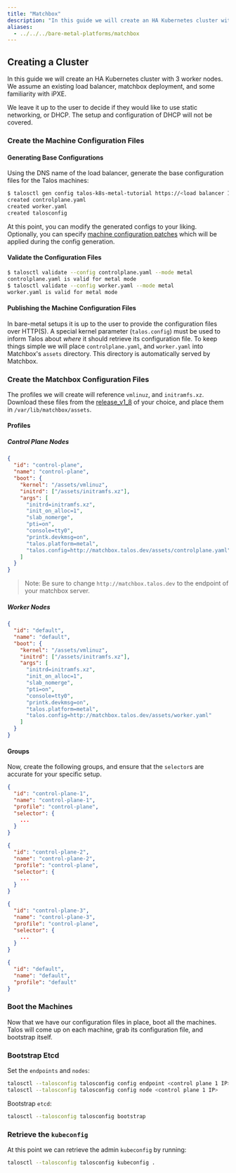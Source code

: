 ```yaml
---
title: "Matchbox"
description: "In this guide we will create an HA Kubernetes cluster with 3 worker nodes using an existing load balancer and matchbox deployment."
aliases:
  - ../../../bare-metal-platforms/matchbox
---
```


## Creating a Cluster

In this guide we will create an HA Kubernetes cluster with 3 worker nodes.
We assume an existing load balancer, matchbox deployment, and some familiarity with iPXE.

We leave it up to the user to decide if they would like to use static networking, or DHCP.
The setup and configuration of DHCP will not be covered.

### Create the Machine Configuration Files

#### Generating Base Configurations

Using the DNS name of the load balancer, generate the base configuration files for the Talos machines:

```bash
$ talosctl gen config talos-k8s-metal-tutorial https://<load balancer IP or DNS>:<port>
created controlplane.yaml
created worker.yaml
created talosconfig
```

At this point, you can modify the generated configs to your liking.
Optionally, you can specify [machine configuration patches](../../configure-your-talos-cluster/system-configuration/patching#configuration-patching-with-talosctl-cli) which will be applied during the config generation.

#### Validate the Configuration Files

```bash
$ talosctl validate --config controlplane.yaml --mode metal
controlplane.yaml is valid for metal mode
$ talosctl validate --config worker.yaml --mode metal
worker.yaml is valid for metal mode
```

#### Publishing the Machine Configuration Files

In bare-metal setups it is up to the user to provide the configuration files over HTTP(S).
A special kernel parameter (`talos.config`) must be used to inform Talos about _where_ it should retrieve its configuration file.
To keep things simple we will place `controlplane.yaml`, and `worker.yaml` into Matchbox's `assets` directory.
This directory is automatically served by Matchbox.

### Create the Matchbox Configuration Files

The profiles we will create will reference `vmlinuz`, and `initramfs.xz`.
Download these files from the [release_v1_8](https://github.com/siderolabs/talos/releases) of your choice, and place them in `/var/lib/matchbox/assets`.

#### Profiles

##### Control Plane Nodes

```json
{
  "id": "control-plane",
  "name": "control-plane",
  "boot": {
    "kernel": "/assets/vmlinuz",
    "initrd": ["/assets/initramfs.xz"],
    "args": [
      "initrd=initramfs.xz",
      "init_on_alloc=1",
      "slab_nomerge",
      "pti=on",
      "console=tty0",
      "printk.devkmsg=on",
      "talos.platform=metal",
      "talos.config=http://matchbox.talos.dev/assets/controlplane.yaml"
    ]
  }
}
```

> Note: Be sure to change `http://matchbox.talos.dev` to the endpoint of your matchbox server.

##### Worker Nodes

```json
{
  "id": "default",
  "name": "default",
  "boot": {
    "kernel": "/assets/vmlinuz",
    "initrd": ["/assets/initramfs.xz"],
    "args": [
      "initrd=initramfs.xz",
      "init_on_alloc=1",
      "slab_nomerge",
      "pti=on",
      "console=tty0",
      "printk.devkmsg=on",
      "talos.platform=metal",
      "talos.config=http://matchbox.talos.dev/assets/worker.yaml"
    ]
  }
}
```

#### Groups

Now, create the following groups, and ensure that the `selector`s are accurate for your specific setup.

```json
{
  "id": "control-plane-1",
  "name": "control-plane-1",
  "profile": "control-plane",
  "selector": {
    ...
  }
}
```

```json
{
  "id": "control-plane-2",
  "name": "control-plane-2",
  "profile": "control-plane",
  "selector": {
    ...
  }
}
```

```json
{
  "id": "control-plane-3",
  "name": "control-plane-3",
  "profile": "control-plane",
  "selector": {
    ...
  }
}
```

```json
{
  "id": "default",
  "name": "default",
  "profile": "default"
}
```

### Boot the Machines

Now that we have our configuration files in place, boot all the machines.
Talos will come up on each machine, grab its configuration file, and bootstrap itself.

### Bootstrap Etcd

Set the `endpoints` and `nodes`:

```bash
talosctl --talosconfig talosconfig config endpoint <control plane 1 IP>
talosctl --talosconfig talosconfig config node <control plane 1 IP>
```

Bootstrap `etcd`:

```bash
talosctl --talosconfig talosconfig bootstrap
```

### Retrieve the `kubeconfig`

At this point we can retrieve the admin `kubeconfig` by running:

```bash
talosctl --talosconfig talosconfig kubeconfig .
```
